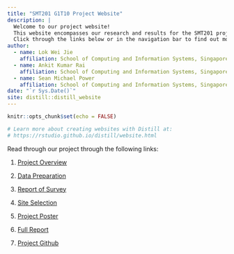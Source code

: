 ```yaml
---
title: "SMT201 G1T10 Project Website"
description: |
  Welcome to our project website!
  This website encompasses our research and results for the SMT201 project under Prof Kam Tin Seong.
  Click through the links below or in the navigation bar to find out more about our research!
author:
  - name: Lok Wei Jie 
    affiliation: School of Computing and Information Systems, Singapore Management University
  - name: Ankit Kumar Rai
    affiliation: School of Computing and Information Systems, Singapore Management University
  - name: Sean Michael Power
    affiliation: School of Computing and Information Systems, Singapore Management University
date: "`r Sys.Date()`"
site: distill::distill_website
---
```


```r
knitr::opts_chunk$set(echo = FALSE)

# Learn more about creating websites with Distill at:
# https://rstudio.github.io/distill/website.html

```

Read through our project through the following links:

1. [Project Overview](overview.html)

2. [Data Preparation](dataprep.html)

3. [Report of Survey](survey.html)

4. [Site Selection](site.html)

5. [Project Poster](mydraft.html)

6. [Full Report](report.html)

7. [Project Github](https://github.com/LokWeiJie/smt201_project)